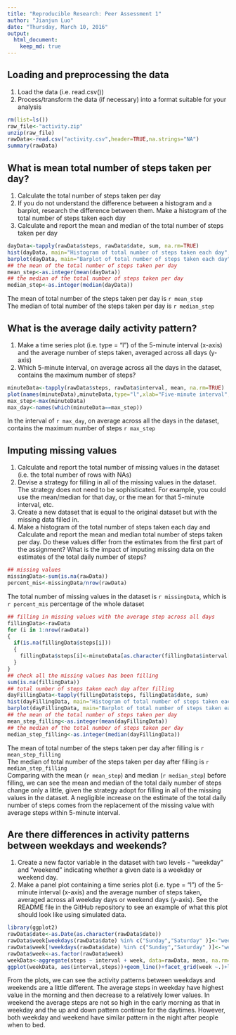 ```yaml
---
title: "Reproducible Research: Peer Assessment 1"
author: "Jianjun Luo"
date: "Thursday, March 10, 2016"
output: 
  html_document:
    keep_md: true
---
```



## Loading and preprocessing the data
1. Load the data (i.e. read.csv())
2. Process/transform the data (if necessary) into a format suitable for your analysis

```r
rm(list=ls())
raw_file<-"activity.zip"
unzip(raw_file)
rawData<-read.csv("activity.csv",header=TRUE,na.strings="NA")
summary(rawData)
```


## What is mean total number of steps taken per day?
1. Calculate the total number of steps taken per day
2. If you do not understand the difference between a histogram and a barplot, research the difference between them. Make a histogram of the total number of steps taken each day
3. Calculate and report the mean and median of the total number of steps taken per day

```r
dayData<-tapply(rawData$steps, rawData$date, sum, na.rm=TRUE)
hist(dayData, main="Histogram of total number of steps taken each day", xlab="Steps")
barplot(dayData, main="Barplot of total number of steps taken each day", xlab="Day",ylab="Steps")
## the mean of the total number of steps taken per day 
mean_step<-as.integer(mean(dayData))
## the median of the total number of steps taken per day 
median_step<-as.integer(median(dayData))
```
The mean of total number of the steps taken per day is `r mean_step`  
The median of total number of the steps taken per day is `r median_step`  


## What is the average daily activity pattern?
1. Make a time series plot (i.e. type = "l") of the 5-minute interval (x-axis) and the average number of steps taken, averaged across all days (y-axis)
2. Which 5-minute interval, on average across all the days in the dataset, contains the maximum number of steps?

```r
minuteData<-tapply(rawData$steps, rawData$interval, mean, na.rm=TRUE)
plot(names(minuteData),minuteData,type="l",xlab="Five-minute interval", ylab="Average steps", main="The average daily activity pattern")
max_step<-max(minuteData)
max_day<-names(which(minuteData==max_step))
```
In the interval of `r max_day`, on  average across all the days in the dataset, contains the maximum number of steps `r max_step`


## Imputing missing values
1. Calculate and report the total number of missing values in the dataset (i.e. the total number of rows with NAs)
2. Devise a strategy for filling in all of the missing values in the dataset. The strategy does not need to be sophisticated. For example, you could use the mean/median for that day, or the mean for that 5-minute interval, etc.
3. Create a new dataset that is equal to the original dataset but with the missing data filled in.
4. Make a histogram of the total number of steps taken each day and Calculate and report the mean and median total number of steps taken per day. Do these values differ from the estimates from the first part of the assignment? What is the impact of imputing missing data on the estimates of the total daily number of steps?

```r
## missing values
missingData<-sum(is.na(rawData))
percent_mis<-missingData/nrow(rawData)
```
The total number of missing values in the dataset is `r missingData`, which is `r percent_mis` percentage of the whole dataset   

```r
## filling in missing values with the average step across all days
fillingData<-rawData
for (i in 1:nrow(rawData))
{
  if(is.na(fillingData$steps[i]))
  {
    fillingData$steps[i]<-minuteData[as.character(fillingData$interval[i])]  
  }
}
## check all the missing values has been filling 
sum(is.na(fillingData))
## total number of steps taken each day after filling
dayFillingData<-tapply(fillingData$steps, fillingData$date, sum)
hist(dayFillingData, main="Histogram of total number of steps taken each day", xlab="Steps")
barplot(dayFillingData, main="Barplot of total number of steps taken each day", xlab="Day",ylab="Steps")
## the mean of the total number of steps taken per day 
mean_step_filling<-as.integer(mean(dayFillingData))
## the median of the total number of steps taken per day 
median_step_filling<-as.integer(median(dayFillingData))
```
The mean of total number of the steps taken per day after filling is `r mean_step_filling`  
The median of total number of the steps taken per day after filling is `r median_step_filling`  
Comparing with the mean (`r mean_step`) and median (`r median_step`) before filling, we can see the mean and median of the total daily number of steps change only a little, given the strategy adopt for filling in all of the missing values in the dataset. A negligible increase on the estimate of the total daily number of steps comes from the replacement of the missing value with average steps within 5-minute interval.   


## Are there differences in activity patterns between weekdays and weekends?
1. Create a new factor variable in the dataset with two levels - "weekday" and "weekend" indicating whether a given date is a weekday or weekend day.
2. Make a panel plot containing a time series plot (i.e. type = "l") of the 5-minute interval (x-axis) and the average number of steps taken, averaged across all weekday days or weekend days (y-axis). See the README file in the GitHub repository to see an example of what this plot should look like using simulated data.

```r
library(ggplot2)
rawData$date<-as.Date(as.character(rawData$date))
rawData$week[weekdays(rawData$date) %in% c("Sunday","Saturday" )]<-"weekend"
rawData$week[!weekdays(rawData$date) %in% c("Sunday","Saturday" )]<-"weekday"
rawData$week<-as.factor(rawData$week)
weekData<-aggregate(steps ~ interval + week, data=rawData, mean, na.rm=TRUE)
ggplot(weekData, aes(interval,steps))+geom_line()+facet_grid(week ~.)+labs(x="Five-minute interval")+labs(y="Average steps")+labs(title="Activity patterns between weekdays and weekends")
```

From the plots, we can see the activity patterns between weekdays and weekends are a little different. The average steps in weekday have highest value in the morning and then decrease to a relatively lower values. In weekend the average steps are not so high in the early morning as that in weekday and the up and down pattern continue for the daytimes. However, both weekday and weekend have similar pattern in the night after people when to bed. 
